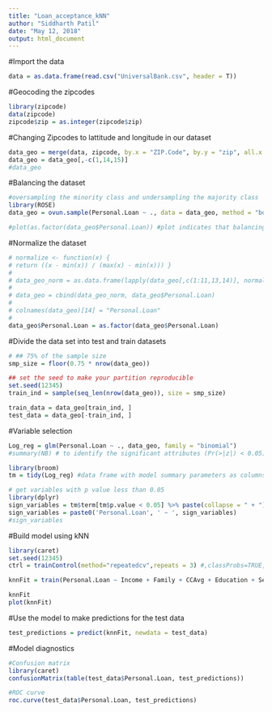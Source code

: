 ```yaml
---
title: "Loan_acceptance_kNN"
author: "Siddharth Patil"
date: "May 12, 2018"
output: html_document
---
```


#Import the data
```r
data = as.data.frame(read.csv("UniversalBank.csv", header = T))
```

#Geocoding the zipcodes
```r
library(zipcode)
data(zipcode)
zipcode$zip = as.integer(zipcode$zip)
```

#Changing Zipcodes to lattitude and longitude in our dataset
```r
data_geo = merge(data, zipcode, by.x = "ZIP.Code", by.y = "zip", all.x = T)
data_geo = data_geo[,-c(1,14,15)]
#data_geo

```

#Balancing the dataset
```r
#oversampling the minority class and undersampling the majority class
library(ROSE)
data_geo = ovun.sample(Personal.Loan ~ ., data = data_geo, method = "both",N = 4999)$data

#plot(as.factor(data_geo$Personal.Loan)) #plot indicates that balancing is done
```

#Normalize the dataset
```r
# normalize <- function(x) {
# return ((x - min(x)) / (max(x) - min(x))) }
# 
# data_geo_norm = as.data.frame(lapply(data_geo[,c(1:11,13,14)], normalize))
# 
# data_geo = cbind(data_geo_norm, data_geo$Personal.Loan)
# 
# colnames(data_geo)[14] = "Personal.Loan"
# 
data_geo$Personal.Loan = as.factor(data_geo$Personal.Loan)
```

#Divide the data set into test and train datasets
```r
# ## 75% of the sample size
smp_size = floor(0.75 * nrow(data_geo))

## set the seed to make your partition reproducible
set.seed(12345)
train_ind = sample(seq_len(nrow(data_geo)), size = smp_size)

train_data = data_geo[train_ind, ]
test_data = data_geo[-train_ind, ]

```

#Variable selection
```r
Log_reg = glm(Personal.Loan ~ ., data_geo, family = "binomial")
#summary(NB) # to identify the significant attributes (Pr(>|z|) < 0.05)

library(broom)
tm = tidy(Log_reg) #data frame with model summary parameters as columns

# get variables with p value less than 0.05
library(dplyr)
sign_variables = tm$term[tm$p.value < 0.05] %>% paste(collapse = " + ")
sign_variables = paste0('Personal.Loan', ' ~ ', sign_variables)
#sign_variables
```

#Build model using kNN
```r
library(caret)
set.seed(12345)
ctrl = trainControl(method="repeatedcv",repeats = 3) #,classProbs=TRUE,summaryFunction = twoClassSummary)

knnFit = train(Personal.Loan ~ Income + Family + CCAvg + Education + Securities.Account + CD.Account + Online + CreditCard + latitude + longitude, data = train_data, method = "knn", trControl = ctrl, preProcess = c("center","scale"), tuneLength = 20, na.action = na.exclude)

knnFit
plot(knnFit)
```

#Use the model to make predictions for the test data
```r
test_predictions = predict(knnFit, newdata = test_data)
```

#Model diagnostics
```r
#Confusion matrix
library(caret)
confusionMatrix(table(test_data$Personal.Loan, test_predictions))

#ROC curve
roc.curve(test_data$Personal.Loan, test_predictions)
```
